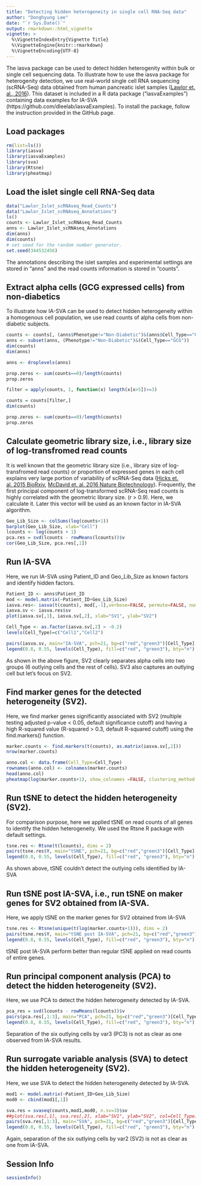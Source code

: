 ```yaml
---
title: "Detecting hidden heterogeneity in single cell RNA-Seq data"
author: "Donghyung Lee"
date: "`r Sys.Date()`"
output: rmarkdown::html_vignette
vignette: >
  %\VignetteIndexEntry{Vignette Title}
  %\VignetteEngine{knitr::rmarkdown}
  %\VignetteEncoding{UTF-8}
---
```



The iasva package can be used to detect hidden heterogenity within bulk or single cell sequencing data. To illustrate how to use the iasva package for heterogenity detection, we use real-world single cell RNA sequencing (scRNA-Seq) data obtained from human pancreatic islet samples ([Lawlor et. al., 2016](http://genome.cshlp.org/content/early/2017/01/16/gr.212720.116)). This dataset is included in a R data package ("iasvaExamples") containing data examples for IA-SVA (https://github.com/dleelab/iasvaExamples). To install the package, follow the instruction provided in the GitHub page.

## Load packages
```r
rm(list=ls())
library(iasva)
library(iasvaExamples)
library(sva)
library(Rtsne)
library(pheatmap)
```

## Load the islet single cell RNA-Seq data
```r
data("Lawlor_Islet_scRNAseq_Read_Counts")
data("Lawlor_Islet_scRNAseq_Annotations")
ls()
counts <- Lawlor_Islet_scRNAseq_Read_Counts
anns <- Lawlor_Islet_scRNAseq_Annotations
dim(anns)
dim(counts)
# set seed for the random number generator.
set.seed(344532456)
```

The annotations describing the islet samples and experimental settings are stored in "anns" and the read counts information is stored in "counts". 

## Extract alpha cells (GCG expressed cells) from non-diabetics 
To illustrate how IA-SVA can be used to detect hidden heterogeneity within a homogenous cell population, we use read counts of alpha cells from non-diabetic subjects.   
```r
counts <- counts[, (anns$Phenotype!="Non-Diabetic")&(anns$Cell_Type=="GCG")] 
anns <- subset(anns, (Phenotype!="Non-Diabetic")&(Cell_Type=="GCG"))
dim(counts)
dim(anns)

anns <- droplevels(anns)

prop.zeros <- sum(counts==0)/length(counts)
prop.zeros

filter = apply(counts, 1, function(x) length(x[x>5])>=3)

counts = counts[filter,]
dim(counts)

prop.zeros <- sum(counts==0)/length(counts)
prop.zeros
```

## Calculate geometric library size, i.e., library size of log-transfromed read counts 
It is well known that the geometric library size (i.e., library size of log-transfromed read counts) or proportion of expressed genes in each cell explains very large portion of variability of scRNA-Seq data ([Hicks et. al. 2015 BioRxiv](http://biorxiv.org/content/early/2015/08/25/025528), [McDavid et. al. 2016 Nature Biotechnology](http://www.nature.com/nbt/journal/v34/n6/full/nbt.3498.html)). Frequently, the first principal component of log-transformed scRNA-Seq read counts is highly correlated with the geometric library size. (r > 0.9). Here, we calculate it. Later this vector will be used as an known factor in IA-SVA algorithm.
```r
Geo_Lib_Size <- colSums(log(counts+1))
barplot(Geo_Lib_Size, xlab="Cell")
lcounts <- log(counts + 1)
pca.res = svd(lcounts - rowMeans(lcounts))$v
cor(Geo_Lib_Size, pca.res[,1])
```

## Run IA-SVA
Here, we run IA-SVA using Patient_ID and Geo_Lib_Size as known factors and identify hidden factors. 
```r
Patient_ID <- anns$Patient_ID
mod <- model.matrix(~Patient_ID+Geo_Lib_Size)
iasva.res<- iasva(t(counts), mod[,-1],verbose=FALSE, permute=FALSE, num.sv=3)
iasva.sv <- iasva.res$sv
plot(iasva.sv[,1], iasva.sv[,2], xlab="SV1", ylab="SV2")

Cell_Type <- as.factor(iasva.sv[,2] > -0.2) 
levels(Cell_Type)=c("Cell1","Cell2")

pairs(iasva.sv, main="IA-SVA", pch=21, bg=c("red","green3")[Cell_Type], oma=c(4,4,6,12)) #4,4,6,12
legend(0.8, 0.55, levels(Cell_Type), fill=c("red", "green3"), bty="n")
```

As shown in the above figure, SV2 clearly separates alpha cells into two groups (6 outlying cells and the rest of cells). SV3 also captures an outlying cell but let's focus on SV2.


## Find marker genes for the detected heterogeneity (SV2).
Here, we find marker genes significantly associated with SV2 (multiple testing adjusted p-value < 0.05, default significance cutoff) and having a high R-squared value (R-squared > 0.3, default R-squared cutoff) using the find.markers() function.
```r
marker.counts <- find.markers(t(counts), as.matrix(iasva.sv[,2]))
nrow(marker.counts)

anno.col <- data.frame(Cell_Type=Cell_Type)
rownames(anno.col) <- colnames(marker.counts)
head(anno.col)
pheatmap(log(marker.counts+1), show_colnames =FALSE, clustering_method = "ward.D2",cutree_cols = 2,annotation_col = anno.col)
```

## Run tSNE to detect the hidden heterogeneity (SV2).
For comparison purpose, here we applied tSNE on read counts of all genes to identify the hidden heterogeneity. We used the Rtsne R package with default settings.

```r
tsne.res <- Rtsne(t(lcounts), dims = 2)
pairs(tsne.res$Y, main="tSNE", pch=21, bg=c("red","green3")[Cell_Type], oma=c(4,4,6,12)) #4,4,6,12
legend(0.8, 0.55, levels(Cell_Type), fill=c("red", "green3"), bty="n")
```

As shown above, tSNE couldn't detect the outlying cells identified by IA-SVA

## Run tSNE post IA-SVA, i.e., run tSNE on maker genes for SV2 obtained from IA-SVA.
Here, we apply tSNE on the marker genes for SV2 obtained from IA-SVA
```r
tsne.res <- Rtsne(unique(t(log(marker.counts+1))), dims = 2)
pairs(tsne.res$Y, main="tSNE post IA-SVA", pch=21, bg=c("red","green3")[Cell_Type], oma=c(4,4,6,12)) #4,4,6,12
legend(0.8, 0.55, levels(Cell_Type), fill=c("red", "green3"), bty="n")
```

tSNE post IA-SVA perform better than regular tSNE applied on read counts of entire genes. 


## Run principal component analysis (PCA) to detect the hidden heterogeneity (SV2).
Here, we use PCA to detect the hidden heterogeneity detected by IA-SVA. 
```r
pca_res = svd(lcounts - rowMeans(lcounts))$v
pairs(pca.res[,1:3], main="PCA", pch=21, bg=c("red","green3")[Cell_Type], oma=c(4,4,6,12)) #4,4,6,12
legend(0.8, 0.55, levels(Cell_Type), fill=c("red", "green3"), bty="n")
```

Separation of the six outlying cells by var3 (PC3) is not as clear as one observed from IA-SVA results.



## Run surrogate variable analysis (SVA) to detect the hidden heterogeneity (SV2).
Here, we use SVA to detect the hidden heterogeneity detected by IA-SVA. 
```r
mod1 <- model.matrix(~Patient_ID+Geo_Lib_Size)
mod0 <- cbind(mod1[,1])

sva.res = svaseq(counts,mod1,mod0, n.sv=3)$sv
##plot(sva.res[,1], sva.res[,2], xlab="SV1", ylab="SV2", col=Cell_Type)
pairs(sva.res[,1:3], main="SVA", pch=21, bg=c("red","green3")[Cell_Type], oma=c(4,4,6,12)) #4,4,6,12
legend(0.8, 0.55, levels(Cell_Type), fill=c("red", "green3"), bty="n")
```

Again, separation of the six outlying cells by var2 (SV2) is not as clear as one from IA-SVA.


## Session Info
```r
sessionInfo()
```
